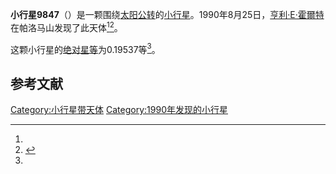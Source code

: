 {{Infobox planet
| bgcolour = #FFFFC0
| name = 9847
| symbol = 
| image = 
| caption = 
| discovery = yes
| discovery_ref = 
| discoverer = [[亨利·E·霍爾特|亨利·E·霍爾特]]
| discovery_site = [[帕洛马山|帕洛马山]] 
| discovered = 1990年8月25日
| designations = yes
| mp_name = 
| named_after = 
| alt_names = 1990 QJ5/ 1990 SM26 / 1990 SM4 / 1992 EB11
| mp_category = [[主带小行星|主带小行星]]
| orbit_ref = <ref name="a">[http://ssd.jpl.nasa.gov/sbdb.cgi?sstr=9847 9847] {{Wayback|url=http://ssd.jpl.nasa.gov/sbdb.cgi?sstr=9847 |date=20210717065620 }}，小行星數據庫瀏覽器（JPL Small-Body Database Browser）－[[美国国家航空航天局|美国国家航空航天局]]喷气推进实验室</ref>
| epoch = 2456400.5 (2013年4月18日更新)
| aphelion = {{convert|2.8841767|AU|km|3|abbr=on|lk=out}}
| perihelion = {{convert|1.8782757|AU|km|3|abbr=on}}
| semimajor = {{convert|2.3812262|AU|km|3|abbr=on}}
| eccentricity = 0.2112149
| period = 1342.144862 [[日|日]]<br />3.67[[儒略年|儒略年]]
| avg_speed = 
| inclination = 2.73799
| asc_node = 19.66607
| mean_anomaly = 
| arg_peri = 0.19537
| satellites = 
| physical_characteristics = yes
| dimensions = 
| mass = 
| density = 
| surface_grav = 
| escape_velocity = 
| sidereal_day = 
| axial_tilt = 
| pole_ecliptic_lat = 
| pole_ecliptic_lon = 
| albedo = 
| temperatures= 
| temp_name1 = 
| mean_temp_1 = 
| max_temp_1 = 
| temp_name2 = 
| max_temp_2 = 
| spectral_type = 
| abs_magnitude = 0.19537
}}

'''小行星9847'''（{{lang-en|9847}}）是一颗围绕[[太阳|太阳]][[公转|公转]]的[[小行星|小行星]]。1990年8月25日，[[亨利·E·霍爾特|亨利·E·霍爾特]]在帕洛马山发现了此天体<ref name="a" /><ref>{{cite news|title=小行星列表|url=http://cfa-www.harvard.edu/iau/lists/NumberedMPs.txt|accessdate=2013-07-08|newspaper=哈佛大学|archive-date=2008-05-17|archive-url=https://web.archive.org/web/20080517010638/http://cfa-www.harvard.edu/iau/lists/NumberedMPs.txt|dead-url=no}}</ref>。

这颗小行星的[[绝对星等|绝对星等]]为0.19537等<ref name="a" />。

==参考文献==
{{reflist}}
{{Minor Planet Number|[[小行星9846|小行星9846]]|[[小行星9848|小行星9848]]}}

{{小天体}}

[[Category:小行星带天体|Category:小行星带天体]]
[[Category:1990年发现的小行星|Category:1990年发现的小行星]]

{{asteroid-stub}}